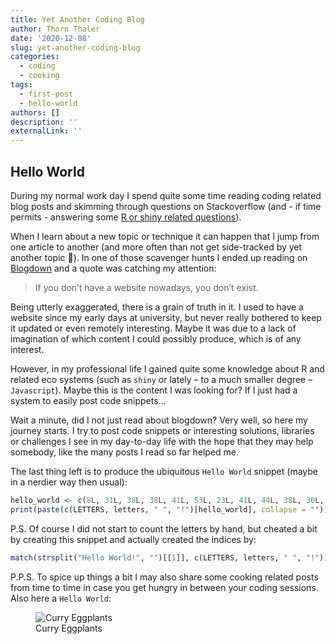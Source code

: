 ```yaml
---
title: Yet Another Coding Blog
author: Thorn Thaler
date: '2020-12-08'
slug: yet-another-coding-blog
categories:
  - coding
  - cooking
tags:
  - first-post
  - hello-world
authors: []
description: ''
externalLink: ''
---
```


## Hello World

During my normal work day I spend quite some time reading coding related blog posts and
skimming through questions on Stackoverflow (and - if time permits - answering some [R or shiny related questions](https://stackoverflow.com/search?q=%5Br%5D+or+%5Bshiny%5D+user%3A4125751+is%3Aanswer)). 


When I learn about a new topic or technique it can happen that I jump from one article to
another (and more often than not get side-tracked by yet another topic 🤦️). 
In one of those scavenger hunts I ended up reading on 
[Blogdown](https://bookdown.org/yihui/blogdown/) and a quote was catching my attention:

> If you don’t have a website nowadays, you don’t exist.

Being utterly exaggerated, there is a grain of truth in it. I used to have a website 
since my early days at university, but never really bothered to keep it updated or 
even remotely interesting. Maybe it was due to a lack of imagination of which content I
could possibly produce, which is of any interest.

However, in my professional life I gained quite some knowledge about R and related 
eco systems (such as `shiny` or lately -- to a much smaller degree -- `Javascript`). Maybe 
this is the content I was  looking for? If I just had a system to easily post code 
snippets...

Wait a minute, did I not just read about blogdown? Very well, so here my journey starts. 
I try to post code snippets or interesting solutions, libraries or challenges I see in my 
day-to-day life with the hope that they may help somebody, like the many posts I read so 
far helped me.

The last thing left is to produce the ubiquitous `Hello World` snippet (maybe in a 
nerdier way then usual):

```r
hello_world <- c(8L, 31L, 38L, 38L, 41L, 53L, 23L, 41L, 44L, 38L, 30L, 54L)
print(paste(c(LETTERS, letters, " ", "!")[hello_world], collapse = ""))
```

P.S. Of course I did not start to count the letters by hand, but cheated a bit by creating
this snippet and actually created the indices by:

```r
match(strsplit("Hello World!", "")[[1]], c(LETTERS, letters, " ", "!"))
```

P.P.S. To spice up things a bit I may also share some cooking related posts from time to
time in case you get hungry in between your coding sessions. Also here a `Hello World`:

![Curry Eggplants](./Curry_Eggplants.jpg)


